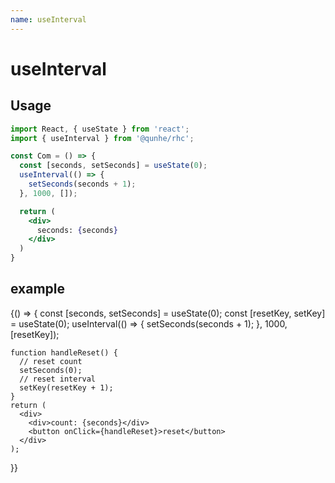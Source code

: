 ```yaml
---
name: useInterval
---
```


# useInterval

## Usage

```jsx
import React, { useState } from 'react';
import { useInterval } from '@qunhe/rhc';

const Com = () => {
  const [seconds, setSeconds] = useState(0);
  useInterval(() => {
    setSeconds(seconds + 1);
  }, 1000, []);

  return (
    <div>
      seconds: {seconds}
    </div>
  )
}
```

## example

<Playground>
  {() => {
    const [seconds, setSeconds] = useState(0);
    const [resetKey, setKey] = useState(0);
    useInterval(() => {
      setSeconds(seconds + 1);
    }, 1000, [resetKey]);

    function handleReset() {
      // reset count
      setSeconds(0);
      // reset interval
      setKey(resetKey + 1);
    }
    return (
      <div>
        <div>count: {seconds}</div>
        <button onClick={handleReset}>reset</button>
      </div>
    );
  }}
</Playground>
